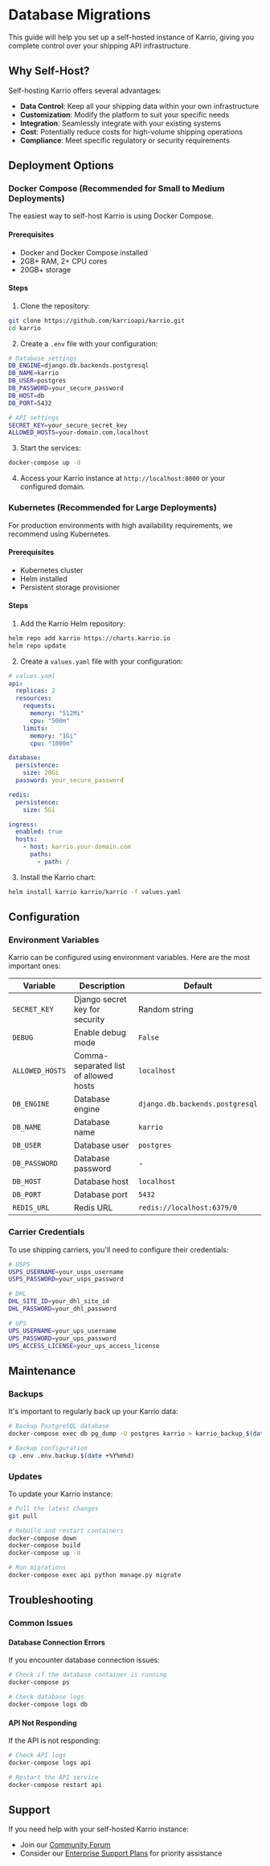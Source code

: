 # Database Migrations

This guide will help you set up a self-hosted instance of Karrio, giving you complete control over your shipping API infrastructure.

## Why Self-Host?

Self-hosting Karrio offers several advantages:

- **Data Control**: Keep all your shipping data within your own infrastructure
- **Customization**: Modify the platform to suit your specific needs
- **Integration**: Seamlessly integrate with your existing systems
- **Cost**: Potentially reduce costs for high-volume shipping operations
- **Compliance**: Meet specific regulatory or security requirements

## Deployment Options

### Docker Compose (Recommended for Small to Medium Deployments)

The easiest way to self-host Karrio is using Docker Compose.

#### Prerequisites

- Docker and Docker Compose installed
- 2GB+ RAM, 2+ CPU cores
- 20GB+ storage

#### Steps

1. Clone the repository:

```bash
git clone https://github.com/karrioapi/karrio.git
cd karrio
```

2. Create a `.env` file with your configuration:

```bash
# Database settings
DB_ENGINE=django.db.backends.postgresql
DB_NAME=karrio
DB_USER=postgres
DB_PASSWORD=your_secure_password
DB_HOST=db
DB_PORT=5432

# API settings
SECRET_KEY=your_secure_secret_key
ALLOWED_HOSTS=your-domain.com,localhost
```

3. Start the services:

```bash
docker-compose up -d
```

4. Access your Karrio instance at `http://localhost:8000` or your configured domain.

### Kubernetes (Recommended for Large Deployments)

For production environments with high availability requirements, we recommend using Kubernetes.

#### Prerequisites

- Kubernetes cluster
- Helm installed
- Persistent storage provisioner

#### Steps

1. Add the Karrio Helm repository:

```bash
helm repo add karrio https://charts.karrio.io
helm repo update
```

2. Create a `values.yaml` file with your configuration:

```yaml
# values.yaml
api:
  replicas: 2
  resources:
    requests:
      memory: "512Mi"
      cpu: "500m"
    limits:
      memory: "1Gi"
      cpu: "1000m"

database:
  persistence:
    size: 20Gi
  password: your_secure_password

redis:
  persistence:
    size: 5Gi

ingress:
  enabled: true
  hosts:
    - host: karrio.your-domain.com
      paths:
        - path: /
```

3. Install the Karrio chart:

```bash
helm install karrio karrio/karrio -f values.yaml
```

## Configuration

### Environment Variables

Karrio can be configured using environment variables. Here are the most important ones:

| Variable | Description | Default |
| -------- | ----------- | ------- |
| `SECRET_KEY` | Django secret key for security | Random string |
| `DEBUG` | Enable debug mode | `False` |
| `ALLOWED_HOSTS` | Comma-separated list of allowed hosts | `localhost` |
| `DB_ENGINE` | Database engine | `django.db.backends.postgresql` |
| `DB_NAME` | Database name | `karrio` |
| `DB_USER` | Database user | `postgres` |
| `DB_PASSWORD` | Database password | - |
| `DB_HOST` | Database host | `localhost` |
| `DB_PORT` | Database port | `5432` |
| `REDIS_URL` | Redis URL | `redis://localhost:6379/0` |

### Carrier Credentials

To use shipping carriers, you'll need to configure their credentials:

```bash
# USPS
USPS_USERNAME=your_usps_username
USPS_PASSWORD=your_usps_password

# DHL
DHL_SITE_ID=your_dhl_site_id
DHL_PASSWORD=your_dhl_password

# UPS
UPS_USERNAME=your_ups_username
UPS_PASSWORD=your_ups_password
UPS_ACCESS_LICENSE=your_ups_access_license
```

## Maintenance

### Backups

It's important to regularly back up your Karrio data:

```bash
# Backup PostgreSQL database
docker-compose exec db pg_dump -U postgres karrio > karrio_backup_$(date +%Y%m%d).sql

# Backup configuration
cp .env .env.backup.$(date +%Y%m%d)
```

### Updates

To update your Karrio instance:

```bash
# Pull the latest changes
git pull

# Rebuild and restart containers
docker-compose down
docker-compose build
docker-compose up -d

# Run migrations
docker-compose exec api python manage.py migrate
```

## Troubleshooting

### Common Issues

#### Database Connection Errors

If you encounter database connection issues:

```bash
# Check if the database container is running
docker-compose ps

# Check database logs
docker-compose logs db
```

#### API Not Responding

If the API is not responding:

```bash
# Check API logs
docker-compose logs api

# Restart the API service
docker-compose restart api
```

## Support

If you need help with your self-hosted Karrio instance:

- Join our [Community Forum](https://github.com/orgs/karrioapi/discussions)
- Consider our [Enterprise Support Plans](https://karrio.io/platform) for priority assistance
